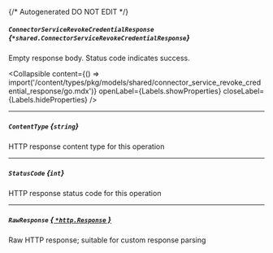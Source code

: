 {/* Autogenerated DO NOT EDIT  */}

##### `ConnectorServiceRevokeCredentialResponse` *{`*shared.ConnectorServiceRevokeCredentialResponse`}*
Empty response body. Status code indicates success.

<Collapsible content={() => import('/content/types/pkg/models/shared/connector_service_revoke_credential_response/go.mdx')} openLabel={Labels.showProperties} closeLabel={Labels.hideProperties} />


---
##### `ContentType` *{`string`}*
HTTP response content type for this operation

---
##### `StatusCode` *{`int`}*
HTTP response status code for this operation

---
##### `RawResponse` [*{ `*http.Response` }*](https://pkg.go.dev/net/http#Response)
Raw HTTP response; suitable for custom response parsing


